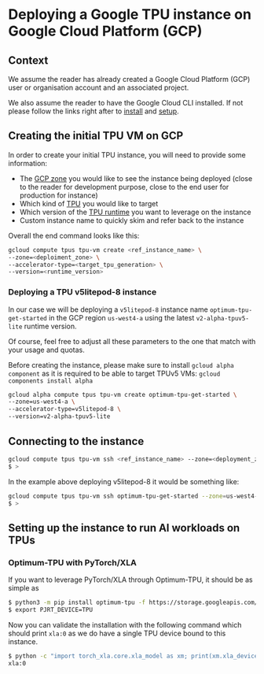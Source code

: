 # Deploying a Google TPU instance on Google Cloud Platform (GCP)


## Context

We assume the reader has already created a Google Cloud Platform (GCP) user or organisation account and an
associated project.

We also assume the reader to have the Google Cloud CLI installed. If not please follow the links right after to
[install](https://cloud.google.com/sdk/docs/install) and [setup](https://cloud.google.com/sdk/docs/initializing).

## Creating the initial TPU VM on GCP

In order to create your initial TPU instance, you will need to provide some information:

- The [GCP zone](https://cloud.google.com/tpu/docs/regions-zones) you would like to see the instance being deployed (close to the reader for development purpose, close to the end user for production for instance)
- Which kind of [TPU](https://cloud.google.com/tpu/docs/system-architecture-tpu-vm#versions) you would like to target
- Which version of the [TPU runtime](https://cloud.google.com/tpu/docs/runtimes) you want to leverage on the instance
- Custom instance name to quickly skim and refer back to the instance

Overall the end command looks like this:

```bash
gcloud compute tpus tpu-vm create <ref_instance_name> \
--zone=<deploiment_zone> \
--accelerator-type=<target_tpu_generation> \
--version=<runtime_version>
```

### Deploying a TPU v5litepod-8 instance

In our case we will be deploying a `v5litepod-8` instance name `optimum-tpu-get-started`
in the GCP region `us-west4-a` using the latest `v2-alpha-tpuv5-lite` runtime version.

Of course, feel free to adjust all these parameters to the one that match with your usage and quotas.

Before creating the instance, please make sure to install `gcloud alpha component` as it is required to be able to
target TPUv5 VMs: `gcloud components install alpha`

```bash
gcloud alpha compute tpus tpu-vm create optimum-tpu-get-started \
--zone=us-west4-a \
--accelerator-type=v5litepod-8 \
--version=v2-alpha-tpuv5-lite
```

## Connecting to the instance

```bash
gcloud compute tpus tpu-vm ssh <ref_instance_name> --zone=<deployment_zone>
$ >
```

In the example above deploying v5litepod-8 it would be something like:

```bash
gcloud compute tpus tpu-vm ssh optimum-tpu-get-started --zone=us-west4-a
$ >
```

## Setting up the instance to run AI workloads on TPUs

### Optimum-TPU with PyTorch/XLA

If you want to leverage PyTorch/XLA through Optimum-TPU, it should be as simple as

```bash
$ python3 -m pip install optimum-tpu -f https://storage.googleapis.com/libtpu-releases/index.html
$ export PJRT_DEVICE=TPU
```

Now you can validate the installation with the following command which should print `xla:0` as we do have a single
TPU device bound to this instance.

```bash
$ python -c "import torch_xla.core.xla_model as xm; print(xm.xla_device())"
xla:0
```
